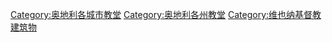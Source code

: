 {{Commonscat|Churches in Vienna}}

[[Category:奥地利各城市教堂|Category:奥地利各城市教堂]]
[[Category:奥地利各州教堂|Category:奥地利各州教堂]]
[[Category:维也纳基督教建筑物|Category:维也纳基督教建筑物]]